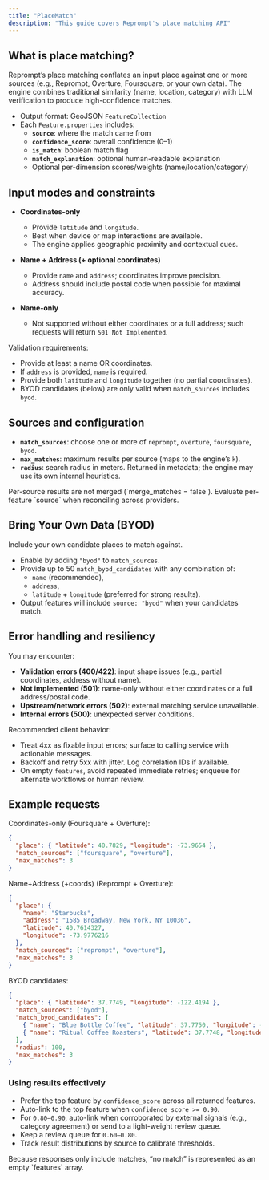 ```yaml
---
title: "PlaceMatch"
description: "This guide covers Reprompt's place matching API"
---
```


## What is place matching?

Reprompt’s place matching conflates an input place against one or more sources (e.g., Reprompt, Overture, Foursquare, or your own data). The engine combines traditional similarity (name, location, category) with LLM verification to produce high-confidence matches.

- Output format: GeoJSON `FeatureCollection` 
- Each `Feature.properties` includes:
  - **`source`**: where the match came from
  - **`confidence_score`**: overall confidence (0–1)
  - **`is_match`**: boolean match flag
  - **`match_explanation`**: optional human-readable explanation
  - Optional per-dimension scores/weights (name/location/category)



## Input modes and constraints

- **Coordinates-only**
  - Provide `latitude` and `longitude`.
  - Best when device or map interactions are available.
  - The engine applies geographic proximity and contextual cues.

- **Name + Address (+ optional coordinates)**
  - Provide `name` and `address`; coordinates improve precision.
  - Address should include postal code when possible for maximal accuracy.

- **Name-only**
  - Not supported without either coordinates or a full address; such requests will return `501 Not Implemented`.

Validation requirements:
- Provide at least a name OR coordinates.
- If `address` is provided, `name` is required.
- Provide both `latitude` and `longitude` together (no partial coordinates).
- BYOD candidates (below) are only valid when `match_sources` includes `byod`.



## Sources and configuration

- **`match_sources`**: choose one or more of `reprompt`, `overture`, `foursquare`, `byod`.
- **`max_matches`**: maximum results per source (maps to the engine’s `k`).
- **`radius`**: search radius in meters. Returned in metadata; the engine may use its own internal heuristics.

<Note>
Per-source results are not merged (`merge_matches = false`). Evaluate per-feature `source` when reconciling across providers.
</Note>



## Bring Your Own Data (BYOD)

Include your own candidate places to match against.

- Enable by adding `"byod"` to `match_sources`.
- Provide up to 50 `match_byod_candidates` with any combination of:
  - `name` (recommended),
  - `address`,
  - `latitude` + `longitude` (preferred for strong results).
- Output features will include `source: "byod"` when your candidates match.



## Error handling and resiliency

You may encounter:

- **Validation errors (400/422)**: input shape issues (e.g., partial coordinates, address without name).
- **Not implemented (501)**: name-only without either coordinates or a full address/postal code.
- **Upstream/network errors (502)**: external matching service unavailable.
- **Internal errors (500)**: unexpected server conditions.

Recommended client behavior:
- Treat 4xx as fixable input errors; surface to calling service with actionable messages.
- Backoff and retry 5xx with jitter. Log correlation IDs if available.
- On empty `features`, avoid repeated immediate retries; enqueue for alternate workflows or human review.



## Example requests

Coordinates-only (Foursquare + Overture):
```json
{
  "place": { "latitude": 40.7829, "longitude": -73.9654 },
  "match_sources": ["foursquare", "overture"],
  "max_matches": 3
}
```

Name+Address (+coords) (Reprompt + Overture):
```json
{
  "place": {
    "name": "Starbucks",
    "address": "1585 Broadway, New York, NY 10036",
    "latitude": 40.7614327,
    "longitude": -73.9776216
  },
  "match_sources": ["reprompt", "overture"],
  "max_matches": 3
}
```

BYOD candidates:
```json
{
  "place": { "latitude": 37.7749, "longitude": -122.4194 },
  "match_sources": ["byod"],
  "match_byod_candidates": [
    { "name": "Blue Bottle Coffee", "latitude": 37.7750, "longitude": -122.4195 },
    { "name": "Ritual Coffee Roasters", "latitude": 37.7748, "longitude": -122.4193 }
  ],
  "radius": 100,
  "max_matches": 3
}
```



### Using results effectively

- Prefer the top feature by `confidence_score` across all returned features.
- Auto-link to the top feature when `confidence_score >= 0.90`.
- For `0.80–0.90`, auto-link when corroborated by external signals (e.g., category agreement) or send to a light-weight review queue.
- Keep a review queue for `0.60–0.80`.
- Track result distributions by source to calibrate thresholds.

<Note>
Because responses only include matches, “no match” is represented as an empty `features` array.
</Note>



